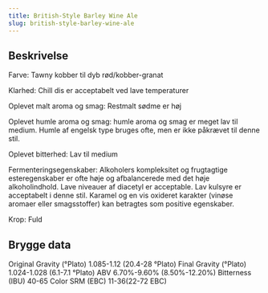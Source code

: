 ```yaml
---
title: British-Style Barley Wine Ale
slug: british-style-barley-wine-ale
---
```


## Beskrivelse
Farve: Tawny kobber til dyb rød/kobber-granat

Klarhed: Chill dis er acceptabelt ved lave temperaturer

Oplevet malt aroma og smag: Restmalt sødme er høj

Oplevet humle aroma og smag: humle aroma og smag er meget lav til medium. Humle af engelsk type bruges ofte, men er ikke påkrævet til denne stil.

Oplevet bitterhed: Lav til medium

Fermenteringsegenskaber: Alkoholers kompleksitet og frugtagtige esteregenskaber er ofte høje og afbalancerede med det høje alkoholindhold. Lave niveauer af diacetyl er acceptable. Lav kulsyre er acceptabelt i denne stil.  Karamel og en vis oxideret karakter (vinøse aromaer eller smagsstoffer) kan betragtes som positive egenskaber.

Krop: Fuld



## Brygge data
Original Gravity (°Plato) 1.085-1.12 (20.4-28 °Plato)
Final Gravity  (°Plato) 1.024-1.028 (6.1-7.1 °Plato)
ABV 6.70%-9.60% (8.50%-12.20%)
Bitterness (IBU) 40-65
Color SRM (EBC) 11-36(22-72 EBC)					

